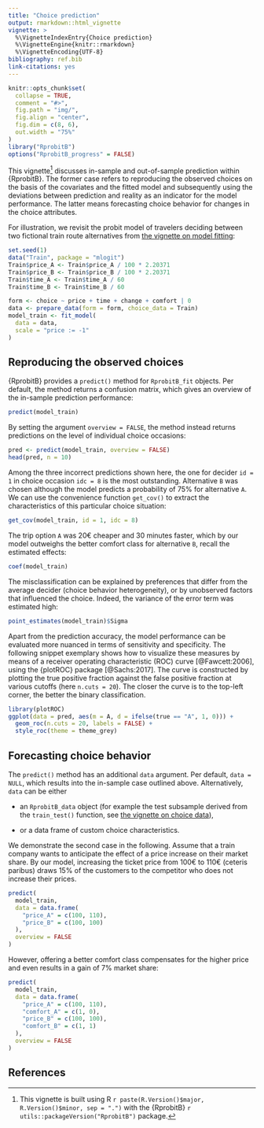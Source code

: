```yaml
---
title: "Choice prediction"
output: rmarkdown::html_vignette
vignette: >
  %\VignetteIndexEntry{Choice prediction}
  %\VignetteEngine{knitr::rmarkdown}
  %\VignetteEncoding{UTF-8}
bibliography: ref.bib
link-citations: yes  
---
```


```r
knitr::opts_chunk$set(
  collapse = TRUE,
  comment = "#>",
  fig.path = "img/",
  fig.align = "center",
  fig.dim = c(8, 6),
  out.width = "75%"
)
library("RprobitB")
options("RprobitB_progress" = FALSE)
```

This vignette^[This vignette is built using R `r paste(R.Version()$major, R.Version()$minor, sep = ".")` with the {RprobitB} `r utils::packageVersion("RprobitB")` package.] discusses in-sample and out-of-sample prediction within {RprobitB}. The former case refers to reproducing the observed choices on the basis of the covariates and the fitted model and subsequently using the deviations between prediction and reality as an indicator for the model performance. The latter means forecasting choice behavior for changes in the choice attributes.

For illustration, we revisit the probit model of travelers deciding between two fictional train route alternatives from [the vignette on model fitting](https://loelschlaeger.de/RprobitB/articles/v03_model_fitting.html):

```r
set.seed(1)
data("Train", package = "mlogit")
Train$price_A <- Train$price_A / 100 * 2.20371
Train$price_B <- Train$price_B / 100 * 2.20371
Train$time_A <- Train$time_A / 60
Train$time_B <- Train$time_B / 60
```

```r
form <- choice ~ price + time + change + comfort | 0
data <- prepare_data(form = form, choice_data = Train)
model_train <- fit_model(
  data = data,
  scale = "price := -1"
)
```


## Reproducing the observed choices

{RprobitB} provides a `predict()` method for `RprobitB_fit` objects. Per default, the method returns a confusion matrix, which gives an overview of the in-sample prediction performance:

```r
predict(model_train)
```

By setting the argument `overview = FALSE`, the method instead returns predictions on the level of individual choice occasions:

```r
pred <- predict(model_train, overview = FALSE)
head(pred, n = 10)
```

Among the three incorrect predictions shown here, the one for decider `id = 1` in choice occasion `idc = 8` is the most outstanding. Alternative `B` was chosen although the model predicts a probability of 75\% for alternative `A`. We can use the convenience function `get_cov()` to extract the characteristics of this particular choice situation:

```r
get_cov(model_train, id = 1, idc = 8)
```

The trip option `A` was 20€ cheaper and 30 minutes faster, which by our model outweighs the better comfort class for alternative `B`, recall the estimated effects:

```r
coef(model_train)
```

The misclassification can be explained by preferences that differ from the average decider (choice behavior heterogeneity), or by unobserved factors that influenced the choice. Indeed, the variance of the error term was estimated high:

```r
point_estimates(model_train)$Sigma
```

Apart from the prediction accuracy, the model performance can be evaluated more nuanced in terms of sensitivity and specificity. The following snippet exemplary shows how to visualize these measures by means of a receiver operating characteristic (ROC) curve [@Fawcett:2006], using the {plotROC} package [@Sachs:2017]. The curve is constructed by plotting the true positive fraction against the false positive fraction at various cutoffs (here `n.cuts = 20`). The closer the curve is to the top-left corner, the better the binary classification.

```r
library(plotROC)
ggplot(data = pred, aes(m = A, d = ifelse(true == "A", 1, 0))) +
  geom_roc(n.cuts = 20, labels = FALSE) +
  style_roc(theme = theme_grey)
```


## Forecasting choice behavior

The `predict()` method has an additional `data` argument. Per default, `data = NULL`, which results into the in-sample case outlined above. Alternatively, `data` can be either

- an `RprobitB_data` object (for example the test subsample derived from the `train_test()` function, see [the vignette on choice data](https://loelschlaeger.de/RprobitB/articles/v02_choice_data.html)),

- or a data frame of custom choice characteristics. 

We demonstrate the second case in the following. Assume that a train company wants to anticipate the effect of a price increase on their market share. By our model, increasing the ticket price from 100€ to 110€ (ceteris paribus) draws 15\% of the customers to the competitor who does not increase their prices.

```r
predict(
  model_train,
  data = data.frame(
    "price_A" = c(100, 110),
    "price_B" = c(100, 100)
  ),
  overview = FALSE
)
```

However, offering a better comfort class compensates for the higher price and even results in a gain of 7\% market share:

```r
predict(
  model_train,
  data = data.frame(
    "price_A" = c(100, 110),
    "comfort_A" = c(1, 0),
    "price_B" = c(100, 100),
    "comfort_B" = c(1, 1)
  ),
  overview = FALSE
)
```

## References
